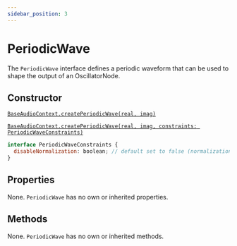 ```yaml
---
sidebar_position: 3
---
```


# PeriodicWave

The `PeriodicWave` interface defines a periodic waveform that can be used to shape the output of an OscillatorNode.

## Constructor

[`BaseAudioContext.createPeriodicWave(real, imag)`](/docs/core/base-audio-context#createperiodicwave)

[`BaseAudioContext.createPeriodicWave(real, imag, constraints: PeriodicWaveConstraints)`](/docs/core/base-audio-context#createperiodicwave)

```jsx
interface PeriodicWaveConstraints {
  disableNormalization: boolean; // default set to false (normalization is enabled)
}
```

## Properties
None. `PeriodicWave` has no own or inherited properties.

## Methods
None. `PeriodicWave` has no own or inherited methods.
